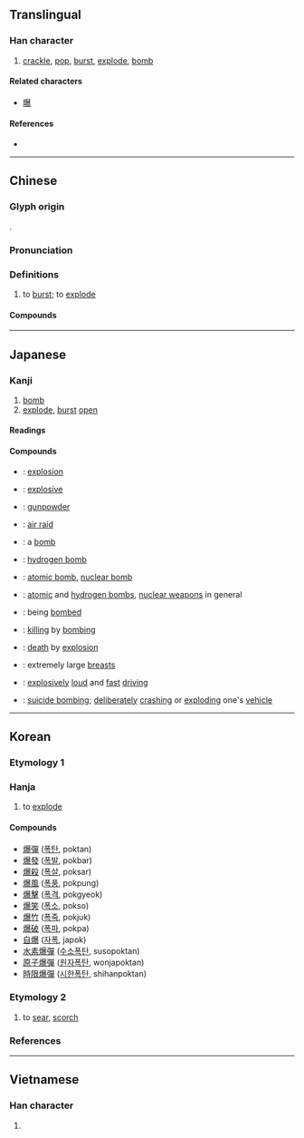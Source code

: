 {{character info/new}}
==Translingual==

===Han character===
{{Han char|rn=86|rad=火|as=15|sn=19|four=96832|canj=FATE|ids=⿰火暴}}

# [[crackle]], [[pop]], [[burst]], [[explode]], [[bomb]]

====Related characters====
* [[曝]]

====References====
* {{Han ref|kx=0686.160|dkj=19540|dj=1099.030|hdz=32245.110|uh=7206|ud=29190|bh=C37A|bd=50042}}

----

==Chinese==
{{zh-forms|alt=𤆊-second round simplified}}

===Glyph origin===
{{Han etym}}
{{Han compound|火|暴|ls=psc|c1=s|c2=p}}.

===Pronunciation===
{{zh-pron
|m=bào
|c=paau3,baau3,bok3
|h=pfs=pau
|md=
|mn=po̍k/twv:pho̍k
|mn-t=bao6/pag8
|mn-t_note=pag8 - used in {{zh-l|*爆竹}}
|w=
|mc=y
|oc=y
|cat=v
}}

===Definitions===
{{zh-hanzi}}

# to [[burst]]; to [[explode]]

====Compounds====
{{zh-der|爆炸|爆紅:to go viral (rapid sharing)|冷灰爆豆|地下核爆|塞爆音|塵爆|大爆冷門|大爆滿|導爆索|引爆|放爆竹|栗爆|核子試爆|核爆|氣爆|氣爆彈|氫爆|火山爆發|火爆|爆仗|爆冷|爆冷門|爆出|爆棚|爆滿|爆燥|爆燥如雷|爆發|爆發力|爆發星|爆發音|爆破|爆破小組|爆破筒|爆竹|爆竿|爆笑|爆米花|爆肚|爆肚兒|爆胎|爆裂|爆震|耗爆|起爆|音爆|高爆彈|踢爆|篤爆|爆款|爆穀|爆料|爆軚}}

----

==Japanese==

===Kanji===
{{ja-kanji|grade=c|rs=火15}}

# [[bomb]]
# [[explode]], [[burst]] [[open]]

====Readings====
{{ja-readings
|goon=ひょう<へう, ほく
|kanon=はく, ほう<はう
|kanyoon=ばく
|kun=は-ず, は-ぜる
}}

====Compounds====
{{der-top|Compounds}}
* {{ja-r|爆発|ばくはつ}}: [[explosion]]
* {{ja-r|爆%発%的|ばく%はつ%てき}}: [[explosive]]
* {{ja-r|爆薬|ばくやく}}: [[gunpowder]]
* {{ja-r|空爆|くうばく}}: [[air raid]]
* {{ja-r|爆弾|ばくだん}}: a [[bomb]]
* {{ja-r|水爆|すいばく}}: [[hydrogen bomb]]
* {{ja-r|原爆|げんばく}}: [[atomic bomb]], [[nuclear bomb]]
* {{ja-r|原%水%爆|げん%すい%ばく}}: [[atomic bomb|atomic]] and [[hydrogen bomb]]s, [[nuclear weapon]]s in general
* {{ja-r|被%爆|ひ%ばく}}: being [[bombed]]
* {{ja-r|爆殺|ばくさつ}}: [[killing]] by [[bombing]]
* {{ja-r|爆死|ばくし}}: [[death]] by [[explosion]]
* {{ja-r|爆乳|ばくにゅう}}: extremely large [[breast]]s
* {{ja-r|爆走|ばくそう}}: [[explosively]] [[loud]] and [[fast]] [[driving]] {{qualifier|of a car or motorbike}}
* {{ja-r|自%爆|じ%ばく}}: [[suicide bombing]]; [[deliberate]]ly [[crash]]ing or [[explode|exploding]] one's [[vehicle]]
{{der-bottom}}

----

==Korean==

===Etymology 1===

===Hanja===
{{ko-hanja/new|터지다|터질|폭}}

# to [[explode]]

====Compounds====
* [[爆彈]] ([[폭탄]], poktan)
* [[爆發]] ([[폭발]], pokbar)
* [[爆殺]] ([[폭살]], poksar)
* [[爆風]] ([[폭풍]], pokpung)
* [[爆擊]] ([[폭격]], pokgyeok)
* [[爆笑]] ([[폭소]], pokso)
* [[爆竹]] ([[폭죽]], pokjuk)
* [[爆破]] ([[폭파]], pokpa)
* [[自爆]] ([[자폭]], japok)
* [[水素爆彈]] ([[수소폭탄]], susopoktan)
* [[原子爆彈]] ([[원자폭탄]], wonjapoktan)
* [[時限爆彈]] ([[시한폭탄]], shihanpoktan)

===Etymology 2===

{{ko-hanja/new|지지다|지질|박}} 

# to [[sear]], [[scorch]] 

===References===
<references/>

----

==Vietnamese==

===Han character===
{{vi-hantu|[[bạo]], [[bạc]], [[bộc]]|rs=火15}}

# {{rfdef|vi|sort=火15}}